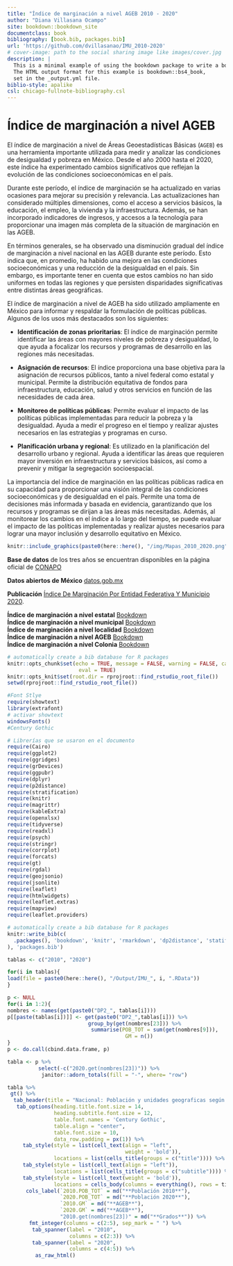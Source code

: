 ```yaml
--- 
title: "Índice de marginación a nivel AGEB 2010 - 2020"
author: "Diana Villasana Ocampo"
site: bookdown::bookdown_site
documentclass: book
bibliography: [book.bib, packages.bib]
url: 'https://github.com/dvillasanao/IMU_2010-2020'
# cover-image: path to the social sharing image like images/cover.jpg
description: |
  This is a minimal example of using the bookdown package to write a book.
  The HTML output format for this example is bookdown::bs4_book,
  set in the _output.yml file.
biblio-style: apalike
csl: chicago-fullnote-bibliography.csl
---
```


# Índice de marginación a nivel AGEB {.unlisted .unnumbered}

El índice de marginación a nivel de Áreas Geoestadísticas Básicas (`AGEB`) es una herramienta importante utilizada para medir y analizar las condiciones de desigualdad y pobreza en México. Desde el año 2000 hasta el 2020, este índice ha experimentado cambios significativos que reflejan la evolución de las condiciones socioeconómicas en el país.    

Durante este período, el índice de marginación se ha actualizado en varias ocasiones para mejorar su precisión y relevancia. Las actualizaciones han considerado múltiples dimensiones, como el acceso a servicios básicos, la educación, el empleo, la vivienda y la infraestructura. Además, se han incorporado indicadores de ingresos, y accesos a la tecnología para proporcionar una imagen más completa de la situación de marginación en las AGEB.   

En términos generales, se ha observado una disminución gradual del índice de marginación a nivel nacional en las AGEB durante este período. Esto indica que, en promedio, ha habido una mejora en las condiciones socioeconómicas y una reducción de la desigualdad en el país. Sin embargo, es importante tener en cuenta que estos cambios no han sido uniformes en todas las regiones y que persisten disparidades significativas entre distintas áreas geográficas.   

El índice de marginación a nivel de AGEB ha sido utilizado ampliamente en México para informar y respaldar la formulación de políticas públicas. Algunos de los usos más destacados son los siguientes:   

- **Identificación de zonas prioritarias**: El índice de marginación permite identificar las áreas con mayores niveles de pobreza y desigualdad, lo que ayuda a focalizar los recursos y programas de desarrollo en las regiones más necesitadas.   

- **Asignación de recursos**: El índice proporciona una base objetiva para la asignación de recursos públicos, tanto a nivel federal como estatal y municipal. Permite la distribución equitativa de fondos para infraestructura, educación, salud y otros servicios en función de las necesidades de cada área.   

- **Monitoreo de políticas públicas**: Permite evaluar el impacto de las políticas públicas implementadas para reducir la pobreza y la desigualdad. Ayuda a medir el progreso en el tiempo y realizar ajustes necesarios en las estrategias y programas en curso.   

- **Planificación urbana y regional**: Es utilizado en la planificación del desarrollo urbano y regional. Ayuda a identificar las áreas que requieren mayor inversión en infraestructura y servicios básicos, así como a prevenir y mitigar la segregación socioespacial.   

La importancia del índice de marginación en las políticas públicas radica en su capacidad para proporcionar una visión integral de las condiciones socioeconómicas y de desigualdad en el país. Permite una toma de decisiones más informada y basada en evidencia, garantizando que los recursos y programas se dirijan a las áreas más necesitadas. Además, al monitorear los cambios en el índice a lo largo del tiempo, se puede evaluar el impacto de las políticas implementadas y realizar ajustes necesarios para lograr una mayor inclusión y desarrollo equitativo en México.    

<a href="https://raw.githubusercontent.com/dvillasanao/IMU_2010-2020/main/img/Mapas_2010_2020.png" data-lightbox="image-1" data-title="Mapas">
```r
knitr::include_graphics(paste0(here::here(), "/img/Mapas_2010_2020.png"))
```


**Base de datos** de los tres años se encuentran disponibles en la página oficial de [CONAPO](https://www.gob.mx/conapo/documentos/indices-de-marginacion-2020-284372)   

**Datos abiertos de México** [datos.gob.mx](https://datos.gob.mx/busca/dataset/indice-de-marginacion-carencias-poblacionales-por-localidad-municipio-y-entidad)   

**Publicación** [Índice De Marginación Por Entidad Federativa Y Municipio 2020](https://www.gob.mx/conapo/documentos/indices-de-marginacion-2020-284372).    

**Índice de marginación a nivel estatal** [Bookdown](https://dvillasanao.github.io/IME_2010_2020/)   
**Índice de marginación a nivel municipal** [Bookdown](https://dvillasanao.github.io/IMM_2010-2020/)   
**Índice de marginación a nivel localidad** [Bookdown](https://dvillasanao.github.io/IML_2010_2020/)   
**Índice de marginación a nivel AGEB** [Bookdown](https://dvillasanao.github.io/IML_2010-2020/)   
**Índice de marginación a nivel Colonia** [Bookdown](https://dvillasanao.github.io/IMC_2020/)       

```r
# automatically create a bib database for R packages
knitr::opts_chunk$set(echo = TRUE, message = FALSE, warning = FALSE, cache = TRUE, 
                       eval = TRUE)
knitr::opts_knit$set(root.dir = rprojroot::find_rstudio_root_file())
setwd(rprojroot::find_rstudio_root_file())
```  

```r
#Font Stlye
require(showtext)
library(extrafont)
# activar showtext
windowsFonts()
#Century Gothic
```


```r
# Librerías que se usaron en el documento
require(Cairo)
require(ggplot2)
require(ggridges)
require(grDevices)
require(ggpubr)
require(dplyr)
require(p2distance)
require(stratification)
require(knitr)
require(magrittr)
require(kableExtra)
require(openxlsx)
require(tidyverse)
require(readxl)
require(psych)
require(stringr)
require(corrplot)
require(forcats)
require(gt)
require(rgdal)      
require(geojsonio)
require(jsonlite)
require(leaflet)
require(htmlwidgets)
require(leaflet.extras)
require(mapview)
require(leaflet.providers)
```

```r
# automatically create a bib database for R packages
knitr::write_bib(c(
  .packages(), 'bookdown', 'knitr', 'rmarkdown', 'dp2distance', 'statification', 'corrplot'
), 'packages.bib')
```


```r
tablas <- c("2010", "2020")

for(i in tablas){
load(file = paste0(here::here(), "/Output/IMU_", i, ".RData"))
}

p <- NULL
for(i in 1:2){
nombres <- names(get(paste0("DP2_", tablas[i])))
p[[paste(tablas[i])]] <- get(paste0("DP2_",tablas[i])) %>%
                          group_by(get(nombres[23])) %>%
                           summarise(POB_TOT = sum(get(nombres[9])),
                                      GM = n())
}
p <- do.call(cbind.data.frame, p)

tabla <- p %>%
          select(-c("2020.get(nombres[23])")) %>%
           janitor::adorn_totals(fill = "-", where= "row")

tabla %>% 
 gt() %>%
  tab_header(title = "Nacional: Población y unidades geograficas según el índice de marginación, 2010-2020") %>%
   tab_options(heading.title.font.size = 14, 
               heading.subtitle.font.size = 12,
               table.font.names = 'Century Gothic',
               table.align = "center",
               table.font.size = 10,
               data_row.padding = px(1)) %>%
     tab_style(style = list(cell_text(align = "left",
                                      weight = 'bold')),
               locations = list(cells_title(groups = c("title")))) %>%
     tab_style(style = list(cell_text(align = "left")),
               locations = list(cells_title(groups = c("subtitle")))) %>%
     tab_style(style = list(cell_text(weight = 'bold')),
               locations = cells_body(columns = everything(), rows = tidyselect::last_col())) %>%
      cols_label(`2010.POB_TOT` = md("**Población 2010**"),
                 `2020.POB_TOT` = md("**Población 2020**"),
                 `2010.GM` = md("**AGEB**"),
                 `2020.GM` = md("**AGEB**"),
                 "2010.get(nombres[23])" = md("**Grados**")) %>%
       fmt_integer(columns = c(2:5), sep_mark = " ") %>%
        tab_spanner(label = "2010",
                    columns = c(2:3)) %>%
        tab_spanner(label = "2020",
                    columns = c(4:5)) %>%
         as_raw_html() 
```